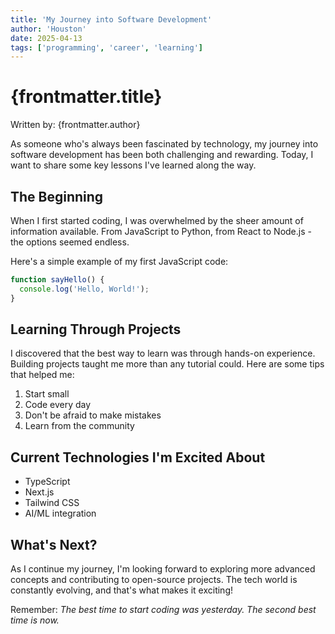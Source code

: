 ```yaml
---
title: 'My Journey into Software Development'
author: 'Houston'
date: 2025-04-13
tags: ['programming', 'career', 'learning']
---
```


# {frontmatter.title}

Written by: {frontmatter.author}

As someone who's always been fascinated by technology, my journey into software development has been both challenging and rewarding. Today, I want to share some key lessons I've learned along the way.

## The Beginning

When I first started coding, I was overwhelmed by the sheer amount of information available. From JavaScript to Python, from React to Node.js - the options seemed endless.

Here's a simple example of my first JavaScript code:

```javascript
function sayHello() {
  console.log('Hello, World!');
}
```

## Learning Through Projects

I discovered that the best way to learn was through hands-on experience. Building projects taught me more than any tutorial could. Here are some tips that helped me:

1. Start small
2. Code every day
3. Don't be afraid to make mistakes
4. Learn from the community

## Current Technologies I'm Excited About

- TypeScript
- Next.js
- Tailwind CSS
- AI/ML integration

## What's Next?

As I continue my journey, I'm looking forward to exploring more advanced concepts and contributing to open-source projects. The tech world is constantly evolving, and that's what makes it exciting!

Remember: _The best time to start coding was yesterday. The second best time is now._
